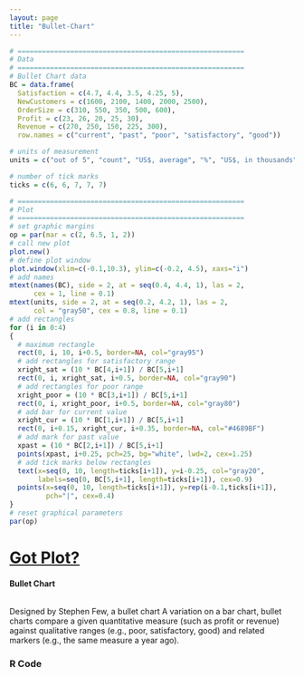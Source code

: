 ```yaml
---
layout: page
title: "Bullet-Chart"
---
```



```r
# ========================================================
# Data
# ========================================================
# Bullet Chart data
BC = data.frame(
  Satisfaction = c(4.7, 4.4, 3.5, 4.25, 5),
  NewCustomers = c(1600, 2100, 1400, 2000, 2500),
  OrderSize = c(310, 550, 350, 500, 600),
  Profit = c(23, 26, 20, 25, 30),
  Revenue = c(270, 250, 150, 225, 300),
  row.names = c("current", "past", "poor", "satisfactory", "good"))

# units of measurement
units = c("out of 5", "count", "US$, average", "%", "US$, in thousands")

# number of tick marks
ticks = c(6, 6, 7, 7, 7)
```


```r
# ========================================================
# Plot
# ========================================================
# set graphic margins
op = par(mar = c(2, 6.5, 1, 2))
# call new plot
plot.new()
# define plot window
plot.window(xlim=c(-0.1,10.3), ylim=c(-0.2, 4.5), xaxs="i")
# add names
mtext(names(BC), side = 2, at = seq(0.4, 4.4, 1), las = 2, 
      cex = 1, line = 0.1)
mtext(units, side = 2, at = seq(0.2, 4.2, 1), las = 2, 
      col = "gray50", cex = 0.8, line = 0.1)
# add rectangles
for (i in 0:4) 
{
  # maximum rectangle
  rect(0, i, 10, i+0.5, border=NA, col="gray95")
  # add rectangles for satisfactory range
  xright_sat = (10 * BC[4,i+1]) / BC[5,i+1]
  rect(0, i, xright_sat, i+0.5, border=NA, col="gray90")
  # add rectangles for poor range
  xright_poor = (10 * BC[3,i+1]) / BC[5,i+1]
  rect(0, i, xright_poor, i+0.5, border=NA, col="gray80")
  # add bar for current value
  xright_cur = (10 * BC[1,i+1]) / BC[5,i+1]
  rect(0, i+0.15, xright_cur, i+0.35, border=NA, col="#4689BF")
  # add mark for past value
  xpast = (10 * BC[2,i+1]) / BC[5,i+1]
  points(xpast, i+0.25, pch=25, bg="white", lwd=2, cex=1.25)
  # add tick marks below rectangles
  text(x=seq(0, 10, length=ticks[i+1]), y=i-0.25, col="gray20",
       labels=seq(0, BC[5,i+1], length=ticks[i+1]), cex=0.9)
  points(x=seq(0, 10, length=ticks[i+1]), y=rep(i-0.1,ticks[i+1]), 
         pch="|", cex=0.4)
}
# reset graphical parameters
par(op)
```



# [Got Plot?](/work/gotplot)

#### Bullet Chart

```r
```

Designed by Stephen Few, a bullet chart 
A variation on a bar chart, bullet charts compare a given 
quantitative measure (such as profit or revenue) against 
qualitative ranges (e.g., poor, satisfactory, good) and 
related markers (e.g., the same measure a year ago).


### R Code

```r
```

```r
```
